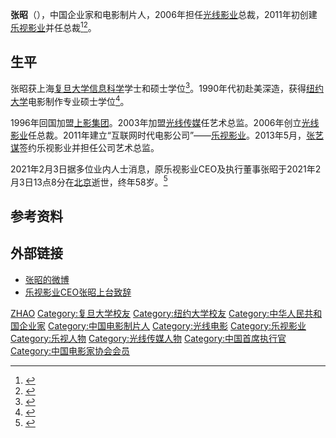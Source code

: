 {{Otheruses|张昭 (消歧义)}}

'''张昭'''（{{bd|1963年||2021年||catIdx=Zhang}}），中国企业家和电影制片人，2006年担任[[光线影业|光线影业]]总裁，2011年初创建[[乐视影业|乐视影业]]并任总裁<ref name="模式">{{cite web |url=http://tech.163.com/12/0714/12/86CHVR3T000915BF.html |language= |title=乐视影业总裁张昭的蝴蝶模式 |publisher=中国经营报 |date=2012-07-14 |accessdate= |archive-url=https://web.archive.org/web/20150403045949/http://tech.163.com/12/0714/12/86CHVR3T000915BF.html |archive-date=2015-04-03 |dead-url=yes }}</ref><ref >{{cite web |url=http://ent.163.com/12/0517/13/81N9FP6U00033RQH_3.html |language= |title=专访乐视影业CEO张昭：好莱坞进来是天大的好事 |publisher=网易娱乐 |date=2012-05-17 |accessdate= |archive-date=2016-03-05 |archive-url=https://web.archive.org/web/20160305022009/http://ent.163.com/12/0517/13/81N9FP6U00033RQH_3.html }}</ref>。

== 生平 ==
张昭获上海[[复旦大学|复旦大学]][[信息科学|信息科学]]学士和硕士学位<ref >{{cite web |url=http://business.sohu.com/20141224/n407247118.shtml |language= |title=乐视影业张昭：颠覆是为了活下去 |publisher=搜狐财经 |date=2014-12-24 |accessdate= |archive-date=2015-07-14 |archive-url=https://web.archive.org/web/20150714153357/http://business.sohu.com/20141224/n407247118.shtml }}</ref>。1990年代初赴美深造，获得[[纽约大学|纽约大学]]电影制作专业硕士学位<ref >{{cite web |url=http://www.xzrx.com/ent/2011/0312/article_4077.shtml |language= |title=张昭简介 乐视ceo |publisher=徐州热线 |date=2011-03-12 |accessdate= |archive-url=https://web.archive.org/web/20150403105547/http://www.xzrx.com/ent/2011/0312/article_4077.shtml |archive-date=2015-04-03 |dead-url=yes }}</ref>。

1996年回国加盟[[上影集团|上影集团]]。2003年加盟[[光线传媒|光线传媒]]任艺术总监。2006年创立[[光线影业|光线影业]]任总裁。2011年建立“互联网时代电影公司”——[[乐视影业|乐视影业]]。2013年5月，[[张艺谋|张艺谋]]签约乐视影业并担任公司艺术总监。

2021年2月3日据多位业内人士消息，原乐视影业CEO及执行董事张昭于2021年2月3日13点8分在[[北京|北京]]逝世，终年58岁。<ref>{{Cite web|title=原乐视影业CEO张昭因病去世 张艺谋任治丧委员会组长|url=https://finance.sina.cn/chanjing/gsxw/2021-02-04/detail-ikftssap3150533.d.html|accessdate=2021-02-04|date=2021-02-04|last=sina_mobile|work=finance.sina.cn}}</ref>

== 参考资料 ==
{{reflist}}

== 外部链接 ==
* [http://www.weibo.com/u/2059915723 张昭的微博] {{Wayback|url=http://www.weibo.com/u/2059915723 |date=20150517080232 }}
* [https://web.archive.org/web/20150403081504/http://www.letv.com/ptv/vplay/2007199.html 乐视影业CEO张昭上台致辞]

{{乐视}}
{{中国电影家协会第十届理事会}}

{{Authority control}}
{{DEFAULTSORT:Zhang张}}
[[Category:张姓|ZHAO]]
[[Category:复旦大学校友|Category:复旦大学校友]]
[[Category:纽约大学校友|Category:纽约大学校友]]
[[Category:中华人民共和国企业家|Category:中华人民共和国企业家]]
[[Category:中国电影制片人|Category:中国电影制片人]]
[[Category:光线电影|Category:光线电影]]
[[Category:乐视影业|Category:乐视影业]]
[[Category:乐视人物|Category:乐视人物]]
[[Category:光线传媒人物|Category:光线传媒人物]]
[[Category:中国首席执行官|Category:中国首席执行官]]
[[Category:中国电影家协会会员|Category:中国电影家协会会员]]